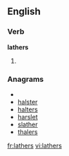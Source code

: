 ==English==

===Verb===
'''lathers'''

# {{third-person singular of|[[lather]]}}

===Anagrams===
* {{alphagram|aehlrst}}
* [[halster#English|halster]]
* [[halters#English|halters]]
* [[harslet#English|harslet]]
* [[slather#English|slather]]
* [[thalers#English|thalers]]

[[fr:lathers]]
[[vi:lathers]]